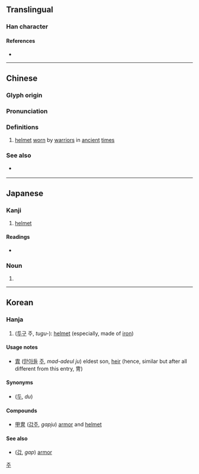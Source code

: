 {{also|胄}}
{{character info}}
==Translingual==

===Han character===
{{Han char|rn=13|rad=冂|as=07|sn=9|four=50227|canj=LWB,XLWB|ids=⿱由冃}}

====References====
* {{Han ref|kx=0129.200|dkj=01537|dj=0291.130|hdz=32059.090|uh=5191|ud=20881|bh=AB60|bd=43872}}

----

==Chinese==
{{zh-forms|s=胄|alt=𩊄,䩜}}

===Glyph origin===
{{Han etym}}

===Pronunciation===
{{zh-pron
|m=zhòu
|c=zau6
|h=pfs=
|md=
|mn=tiū
|w=
|mc=y
|oc=y
|cat=n
}}

===Definitions===
{{zh-hanzi}}

# [[helmet]] [[wear|worn]] by [[warrior]]s in [[ancient]] [[time]]s

===See also===
* {{qualifier|not to be confused with}} {{zh-l|胄|descendant}}

----

==Japanese==

===Kanji===
{{ja-kanji|grade=|rs=冂07}}

# [[helmet]]

====Readings====
* {{ja-readings|on=ちゅう|kun=かぶと,よろい}}

===Noun===
{{ja-noun|かぶと}}

# {{alternative form of|ja|兜}}

----

==Korean==

===Hanja===
{{ko-hanja|hangeul=주|rv=ju|mr=chu}}

# ([[투구]] 주, ''tugu-''): [[helmet]] (especially, made of [[iron]])

====Usage notes====
* [[胄]] ([[맏아들]] [[주]], ''mad-adeul ju'') eldest son, [[heir]] (hence, similar but after all different from this entry, 冑)

====Synonyms====
* {{l|ko|兜}} ([[두]], ''du'')

====Compounds====
* [[甲冑]] ([[갑주]], ''gapju'') [[armor]] and [[helmet]]

====See also====
* {{l|ko|甲}} ([[갑]], ''gap'') [[armor]]

[[Category:Hanja readings|주]]